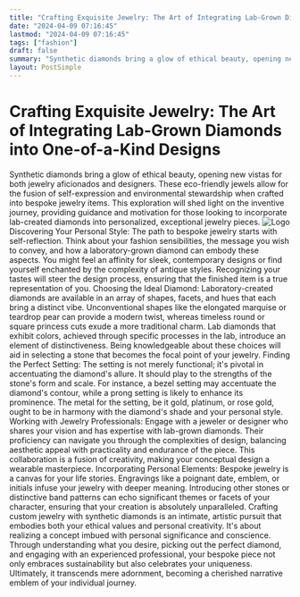 ```yaml
---
title: "Crafting Exquisite Jewelry: The Art of Integrating Lab-Grown Diamonds into One-of-a-Kind Designs"
date: "2024-04-09 07:16:45"
lastmod: "2024-04-09 07:16:45"
tags: ["fashion"]
draft: false
summary: "Synthetic diamonds bring a glow of ethical beauty, opening new vistas for both jewelry aficionados and designers. These eco-friendly jewels allow for the fusion of self-expression and environmental stewardship when crafted into bespoke jewelry items. This exploration will shed light on the inventive journey, providing guidance and motivation for those looking to incorporate lab-created diamonds into personalized, exceptional jewelry pieces."
layout: PostSimple
---
```

# Crafting Exquisite Jewelry: The Art of Integrating Lab-Grown Diamonds into One-of-a-Kind Designs
Synthetic diamonds bring a glow of ethical beauty, opening new vistas for both jewelry aficionados and designers. These eco-friendly jewels allow for the fusion of self-expression and environmental stewardship when crafted into bespoke jewelry items. This exploration will shed light on the inventive journey, providing guidance and motivation for those looking to incorporate lab-created diamonds into personalized, exceptional jewelry pieces.
<img alt="Logo" class="lazyImg" data-src="https://cdn.seniorsselection.com/src_image/f011afd083f888dfb70e0c712888de2c.webp" src="/statics/image/loading.webp"/>
Discovering Your Personal Style:
The path to bespoke jewelry starts with self-reflection. Think about your fashion sensibilities, the message you wish to convey, and how a laboratory-grown diamond can embody these aspects. You might feel an affinity for sleek, contemporary designs or find yourself enchanted by the complexity of antique styles. Recognizing your tastes will steer the design process, ensuring that the finished item is a true representation of you.
Choosing the Ideal Diamond:
Laboratory-created diamonds are available in an array of shapes, facets, and hues that each bring a distinct vibe. Unconventional shapes like the elongated marquise or teardrop pear can provide a modern twist, whereas timeless round or square princess cuts exude a more traditional charm. Lab diamonds that exhibit colors, achieved through specific processes in the lab, introduce an element of distinctiveness. Being knowledgeable about these choices will aid in selecting a stone that becomes the focal point of your jewelry.
Finding the Perfect Setting:
The setting is not merely functional; it's pivotal in accentuating the diamond's allure. It should play to the strengths of the stone's form and scale. For instance, a bezel setting may accentuate the diamond's contour, while a prong setting is likely to enhance its prominence. The metal for the setting, be it gold, platinum, or rose gold, ought to be in harmony with the diamond's shade and your personal style.
Working with Jewelry Professionals:
Engage with a jeweler or designer who shares your vision and has expertise with lab-grown diamonds. Their proficiency can navigate you through the complexities of design, balancing aesthetic appeal with practicality and endurance of the piece. This collaboration is a fusion of creativity, making your conceptual design a wearable masterpiece.
Incorporating Personal Elements:
Bespoke jewelry is a canvas for your life stories. Engravings like a poignant date, emblem, or initials infuse your jewelry with deeper meaning. Introducing other stones or distinctive band patterns can echo significant themes or facets of your character, ensuring that your creation is absolutely unparalleled.
Crafting custom jewelry with synthetic diamonds is an intimate, artistic pursuit that embodies both your ethical values and personal creativity. It's about realizing a concept imbued with personal significance and conscience. Through understanding what you desire, picking out the perfect diamond, and engaging with an experienced professional, your bespoke piece not only embraces sustainability but also celebrates your uniqueness. Ultimately, it transcends mere adornment, becoming a cherished narrative emblem of your individual journey.
        